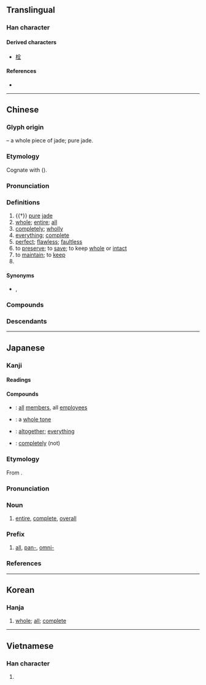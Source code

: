 {{also|金|𠓴|㒰}}
{{character info/new}}
{{character info/new|0xfa72}}
==Translingual==
{{stroke order|strokes=6}}
{{stroke order|type=animate}}

===Han character===
{{Han char|rn=11|rad=入|as=04|sn=6|four=80104|canj=OMG|ids=⿱人王 <small>(GJV)</small>,⿱入王 <small>(HTK)</small>}}

====Derived characters====
* [[栓]]

====References====
* {{Han ref|kx=0126.050|dkj=01424|dj=0271.030|hdz=10115.080|uh=5168|ud=20840|bh=A5FE|bd=42494}}

----

==Chinese==
{{zh-forms|alt=㒰}}
{{zh-wp}}

===Glyph origin===
{{Han etym}}
{{Han compound|入|玉|ls=ic|t2=jade}} – a whole piece of jade; pure jade.

===Etymology===
Cognate with {{och-l|痊|to become cured}} ({{zh-ref|Karlgen, 1956}}).

===Pronunciation===
{{zh-pron
|m=quán
|m-s=
|dg=чүан1
|c=cyun4
|c-t=
|g=
|h=pfs=chhiòn
|j=
|mb=
|md=ciòng
|mn=qz,tw,xm:chn̂g/zz:chûiⁿ/choân
|mn_note=chn̂g/chûiⁿ - vernacular; choân - literary
|mn-t=cuêng5/cuang5
|mn-t_note=cuêng5 - Chaozhou; cuang5 - Shantou
|w=3xxi
|x=
|mc=y
|oc=y
|ma=y
|cat=n,a,adv,v,pn
}}

===Definitions===
{{zh-hanzi}}

# {{†}} [[pure]] [[jade]]
# [[whole]]; [[entire]]; [[all]]
# [[completely]]; [[wholly]]
# [[everything]]; [[complete]]
# [[perfect]]; [[flawless]]; [[faultless]]
# to [[preserve]]; to [[save]]; to keep [[whole]] or [[intact]]
# to [[maintain]]; to [[keep]]
# {{surname|zh}}

====Synonyms====
* {{sense|all}} {{zh-l|都|tr=dōu}}, {{zh-l|均}}

===Compounds===
{{zh-der|周全|全屍|全活|全真教|全等|公私兩全|全額交割|全能運動|十全十美|全票|全豹|全然|全無人性|不完全葉|全天域|二程全書|兩全其美|健全|安全閥|十全|全蝕|完全小學|全景電影|全福|全日制|安全燈|委曲成全|完全就業|全盤|十全老人|保全處分|全面|保全業|兩全|全取|全力以赴|全脂奶粉|全民投票|保全程序|全身之計|全綵|全盛|全心全力|周全方便|全職媽媽|以偏概全|一應俱全|全能生產|全身美白|全景|全套|完全立方|全世界|人事全非|全科醫師|四角俱全|全本|全民運動|全球|全席|全祿|全真先生|全勤|全節|全權|不全|全分|全速|忠孝兩全|安全係數|完全變態|安全率|完全肥料|全文檢索|全方位|一次全倒|全數|大力成全|委曲求全|全民健保|全軍覆沒|忠義雙全|全裂葉|忠孝雙全|全真|全身|全身遠害|五音不全|全軍|全額|全民政治|全銜|十項全能|安全島|八字全帖|全稱|全般|全錄|全集|全唐詩|完全燃燒|全血輸血|不齊全|全力|忍辱求全|六法全書|全神貫注|安全距離|全知|全閉音|安全電流|全始全終|全天候|全心全意|全性|安全帽|二次全倒|全日|小全張|全軀|保全|全年|兩面顧全|全緣葉|全中文|全帖|大獲全勝|安全梯|全音|全部|全人|完完全全|完全葉|完全花|完全比賽|完全數|完全打擊|完全平方|完全中立|完全|全能|全清|安全速度|安全玻璃|安全火柴|安全期|安全感|安全帶|安全刀片|安全|全盤托出|交通安全|安全門|全國|德容兩全|全受全歸|全武行|全體|全無心肝|全長|保全公司|全唐文|全掛子|天全|全局|全民保險|大全張|大全|全壘打|全然不同|圓全|名聞全國|全愈|全開|卯足全力|四庫全書|俱全|全家|全德|全貌|公共安全|全面戰爭|導引大全|全副|全民作戰|不完全是|全新|劉全進瓜|全職|全家福|全國性|全程|全阻|全軍覆滅|全盤否定|全牛|全無忌憚|全民|全權公使|全權代表|全才|全城|全勝|全責|安全氣囊|新約全書|瓦全|渾全|智勇兼全|求全|百科全書|滿漢全席|社會安全|福祿雙全|成全|短褐不全|福壽全歸|目牛無全|月全食|景岳全書|智勇雙全|萬全之計|萬全之策|萬全|福無十全|福壽雙全|百子全書|神清氣全|目無全牛|殘缺不全|百舉百全|歸全反真|文武全才|日全蝕|曹全碑|照單全收|才貌雙全|求全責備|求全之毀|日全食|文武雙全|顧全|隻影全無|自全之計|竭盡全力|色色俱全|集體安全|舊約全書|齊全|計出萬全|苟全|通觀全局|顧全大局|面目全非|難竟全功|難以兩全|面面俱全|遠害全身|雙全|全豐|全書|全備|全會|全地|全角|全員|全域|全曲|全功}}

===Descendants===
{{CJKV||ぜん|전|toàn}}

{{zh-cat|Beginning}}

----

==Japanese==

===Kanji===
{{ja-kanji|grade=3|rs=入04}}

====Readings====
{{ja-readings
|goon=ぜん
|kanon=せん
|kun=すべ-て, まった-く, まった-い, まっと-う<まつた-う
}}

====Compounds====
{{der-top|Compounds}}
* {{ja-r|全員|ぜんいん}}: [[all]] [[member]]s, all [[employee]]s
* {{ja-r|全音|ぜんおん}}: a [[whole tone]]
* {{ja-r|全部|ぜんぶ}}: [[altogether]]; [[everything]]
* {{ja-r|全然|ぜんぜん}}: [[completely]] (not) {{qualifier|followed by a negative verb}}
{{der-bottom}}

===Etymology===
{{ja-kanjitab|yomi=o|ぜん}}
From {{etyl|ltc|ja|sort=せん'}} {{m|zh|全|tr=dzjwen||complete, whole}}.

===Pronunciation===
{{ja-pron|yomi=goon|ぜん|acc=1|acc_ref=DJR}}

===Noun===
{{ja-noun|ぜん}}

# [[entire]], [[complete]], [[overall]]

===Prefix===
{{ja-pos|prefix|ぜん}}

# [[all]], [[pan-]], [[omni-]]

===References===
<references/>

----

==Korean==

===Hanja===
{{ko-hanja|hangeul=전}}

# [[whole]]; [[all]]; [[complete]]

----

==Vietnamese==

===Han character===
{{vi-hantu|[[toàn]], [[tuyền]]|rs=入04}}

# {{rfdef|vi|sort=入04}}